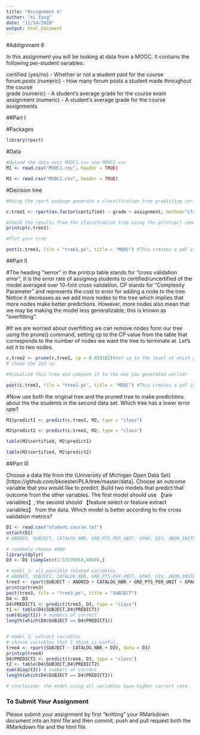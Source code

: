 ```yaml
---
title: "Assignment 6"
author: "Xi Yang"
date: "11/14/2019"
output: html_document
---
```

#Addignment 6

In this assignment you will be looking at data from a MOOC. It contains the following per-student variables:

certified (yes/no) - Whether or not a student paid for the course  
forum.posts (numeric) - How many forum posts a student made throughout the course  
grade (numeric) - A student's average grade for the course exam  
assignment (numeric) - A student's average grade for the course assignments  

##Part I

#Packages
```r
library(rpart)
```

#Data
```r
#Upload the data sets MOOC1.csv and MOOC2.csv
M1 <- read.csv("MOOC1.csv", header = TRUE)

M2 <- read.csv("MOOC2.csv", header = TRUE)

```

#Decision tree
```r
#Using the rpart package generate a classification tree predicting certified from the other variables in the M1 data frame. Which variables should you use?

c.tree1 <- rpart(as.factor(certified) ~ grade + assignment, method="class", data = M1)

#Check the results from the classifcation tree using the printcp() command
printcp(c.tree1)

#Plot your tree

post(c.tree1, file = "tree1.ps", title = "MOOC") #This creates a pdf image of the tree

```

##Part II

#The heading "xerror" in the printcp table stands for "cross validation error", it is the error rate of assigning students to certified/uncertified of the model averaged over 10-fold cross validation. CP stands for "Complexity Parameter" and represents the cost to error for adding a node to the tree. Notice it decreases as we add more nodes to the tree which implies that more nodes make better predictions. However, more nodes also mean that we may be making the model less generalizable, this is known as "overfitting".

#If we are worried about overfitting we can remove nodes form our tree using the prune() command, setting cp to the CP value from the table that corresponds to the number of nodes we want the tree to terminate at. Let's set it to two nodes.

```r
c.tree2 <- prune(c.tree1, cp = 0.058182)#Set cp to the level at which you want the tree to end
# chose the 2nd cp

#Visualize this tree and compare it to the one you generated earlier

post(c.tree2, file = "tree2.ps", title = "MOOC") #This creates a pdf image of the tree
```

#Now use both the original tree and the pruned tree to make predictions about the the students in the second data set. Which tree has a lower error rate?

```r
M2$predict1 <- predict(c.tree1, M2, type = "class")

M2$predict2 <- predict(c.tree2, M2, type = "class")

table(M2$certified, M2$predict1)

table(M2$certified, M2$predict2)

```

##Part III

Choose a data file from the (University of Michigan Open Data Set)[https://github.com/bkoester/PLA/tree/master/data]. Choose an outcome variable that you would like to predict. Build two models that predict that outcome from the other variables. The first model should use 【raw variables】, the second should 【feature select or feature extract variables】 from the data. Which model is better according to the cross validation metrics?

```r
D1 <- read.csv("student.course.txt")
attach(D1)
# ANONID, SUBJECT, CATALOG_NBR, GRD_PTS_PER_UNIT, GPAO, DIV, ANON_INSTR_ID, TERM

# randomly choose 4000
library(dplyr)
D3 <- D1 [sample(c(1:1327065),4000),] 
```


```r
# model 1: all possible related variables
# ANONID, SUBJECT, CATALOG_NBR, GRD_PTS_PER_UNIT, GPAO, DIV, ANON_INSTR_ID, TERM
tree3 <- rpart(SUBJECT ~ ANONID + CATALOG_NBR + GRD_PTS_PER_UNIT + GPAO + DIV + ANON_INSTR_ID + TERM, data = D3)
printcp(tree3)
post(tree3, file = "tree3.ps", title = "SUBJECT")
D4 <- D3
D4$PREDICT1 <- predict(tree3, D3, type = "class")
t1 <- table(D4$SUBJECT,D4$PREDICT1)
sum(diag(t1)) # numbers of correct
length(which(D4$SUBJECT == D4$PREDICT1)) 


# model 2: extract variables
# choose variables that I think is useful
tree4 <- rpart(SUBJECT ~ CATALOG_NBR + DIV, data = D3)
printcp(tree4)
D4$PREDICT2 <- predict(tree4, D3, type = "class")
t2 <- table(D4$SUBJECT,D4$PREDICT2)
sum(diag(t2)) # numbers of correct
length(which(D4$SUBJECT == D4$PREDICT2)) 

# conclusion: the model using all variables have higher correct rate.
```



### To Submit Your Assignment

Please submit your assignment by first "knitting" your RMarkdown document into an html file and then commit, push and pull request both the RMarkdown file and the html file.
